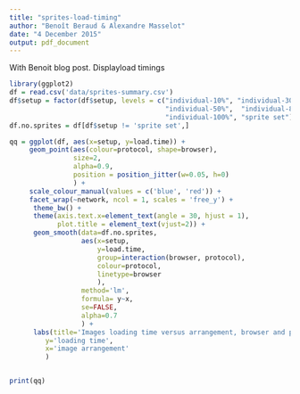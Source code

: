 ```yaml
---
title: "sprites-load-timing"
author: "Benoît Beraud & Alexandre Masselot"
date: "4 December 2015"
output: pdf_document
---
```


With Benoit blog post. Displayload timings

```r
library(ggplot2)
df = read.csv('data/sprites-summary.csv')
df$setup = factor(df$setup, levels = c("individual-10%", "individual-30%",
                                       "individual-50%",  "individual-80%",
                                       "individual-100%", "sprite set"))
df.no.sprites = df[df$setup != 'sprite set',]

qq = ggplot(df, aes(x=setup, y=load.time)) +
     geom_point(aes(colour=protocol, shape=browser),
                size=2,
                alpha=0.9,
                position = position_jitter(w=0.05, h=0)
                ) +
     scale_colour_manual(values = c('blue', 'red')) +
     facet_wrap(~network, ncol = 1, scales = 'free_y') +
      theme_bw() +
      theme(axis.text.x=element_text(angle = 30, hjust = 1),
            plot.title = element_text(vjust=2)) +
      geom_smooth(data=df.no.sprites,
                  aes(x=setup,
                      y=load.time,
                      group=interaction(browser, protocol),
                      colour=protocol,
                      linetype=browser
                      ),
                  method='lm',
                  formula= y~x,
                  se=FALSE,
                  alpha=0.7
                  ) +
      labs(title='Images loading time versus arrangement, browser and protocol',
         y='loading time',
         x='image arrangement'
         ) 


print(qq)
```


